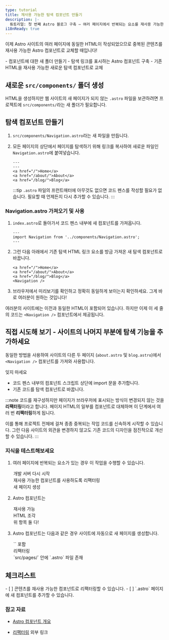 ```yaml
---
type: tutorial
title: 재사용 가능한 탐색 컴포넌트 만들기
description: |-
  튜토리얼: 첫 번째 Astro 블로그 구축 — 여러 페이지에서 반복되는 요소를 재사용 가능한 컴포넌트로 교체
i18nReady: true
---
```



이제 Astro 사이트의 여러 페이지에 동일한 HTML이 작성되었으므로 중복된 콘텐츠를 재사용 가능한 Astro 컴포넌트로 교체할 때입니다!

<PreCheck>
  - 컴포넌트에 대한 새 폴더 만들기
  - 탐색 링크를 표시하는 Astro 컴포넌트 구축
  - 기존 HTML을 재사용 가능한 새로운 탐색 컴포넌트로 교체
</PreCheck>

## 새로운 `src/components/` 폴더 생성

HTML을 생성하지만 웹 사이트의 새 페이지가 되지 않는 `.astro` 파일을 보관하려면 프로젝트에 `src/components/`라는 새 폴더가 필요합니다.

## 탐색 컴포넌트 만들기

1. `src/components/Navigation.astro`라는 새 파일을 만듭니다.

2. 모든 페이지의 상단에서 페이지를 탐색하기 위해 링크를 복사하여 새로운 파일인 `Navigation.astro`에 붙여넣습니다.

    ```astro title="src/components/Navigation.astro" "---"
    ---
    ---
    <a href="/">Home</a>
    <a href="/about/">About</a>
    <a href="/blog/">Blog</a>
    ```
    :::tip
    `.astro` 파일의 프런트매터에 아무것도 없으면 코드 펜스를 작성할 필요가 없습니다. 필요할 때 언제든지 다시 추가할 수 있습니다.
    :::

### Navigation.astro 가져오기 및 사용

1. `index.astro`로 돌아가서 코드 펜스 내부에 새 컴포넌트를 가져옵니다.

    ```astro title="src/pages/index.astro"
    ---
    import Navigation from '../components/Navigation.astro';
    ---
    ```

2. 그런 다음 아래에서 기존 탐색 HTML 링크 요소를 방금 가져온 새 탐색 컴포넌트로 바꿉니다.

    ```astro title="src/pages/index.astro" del={1-3} ins={4}
    <a href="/">Home</a>
    <a href="/about/">About</a>
    <a href="/blog/">Blog</a>
    <Navigation />
    ```

3. 브라우저에서 미리보기를 확인하고 정확히 동일하게 보이는지 확인하세요. 그게 바로 여러분이 원하는 것입니다!

여러분의 사이트에는 이전과 동일한 HTML이 포함되어 있습니다. 하지만 이제 이 세 줄의 코드는 `<Navigation />` 컴포넌트에서 제공됩니다.

<Box icon="puzzle-piece">

## 직접 시도해 보기 - 사이트의 나머지 부분에 탐색 기능을 추가하세요

동일한 방법을 사용하여 사이트의 다른 두 페이지 (`about.astro` 및 `blog.astro`)에서 `<Navigation />` 컴포넌트를 가져와 사용합니다.

잊지 마세요
- 코드 펜스 내부의 컴포넌트 스크립트 상단에 import 문을 추가합니다.
- 기존 코드를 탐색 컴포넌트로 바꿉니다.

</Box>

:::note
코드를 재구성하지만 페이지가 브라우저에 표시되는 방식이 변경되지 않는 것을 **리팩터링**이라고 합니다. 페이지 HTML의 일부를 컴포넌트로 대체하며 이 단계에서 여러 번 **리팩터링**하게 됩니다.

이를 통해 프로젝트 전체에 걸쳐 종종 중복되는 작업 코드를 신속하게 시작할 수 있습니다. 그런 다음 사이트의 외관을 변경하지 않고도 기존 코드의 디자인을 점진적으로 개선할 수 있습니다.
:::

<Box icon="question-mark">

### 지식을 테스트해보세요

1. 여러 페이지에 반복되는 요소가 있는 경우 이 작업을 수행할 수 있습니다.

    <MultipleChoice>
      <Option>
        개발 서버 다시 시작
      </Option>
      <Option isCorrect>
       재사용 가능한 컴포넌트를 사용하도록 리팩터링
      </Option>
      <Option>
       새 페이지 생성
      </Option>
    </MultipleChoice>

2. Astro 컴포넌트는

    <MultipleChoice>
      <Option>
        재사용 가능
      </Option>
      <Option>
        HTML 조각
      </Option>
      <Option isCorrect>
        위 항목 둘 다!
      </Option>
    </MultipleChoice>

3. Astro 컴포넌트는 다음과 같은 경우 사이트에 자동으로 새 페이지를 생성합니다.

    <MultipleChoice>
      <Option>
        `<html></html>` 포함
      </Option>
      <Option>
        리팩터링
      </Option>
      <Option isCorrect>
        `src/pages/` 안에 `.astro` 파일 존재
      </Option>
    </MultipleChoice>
</Box>

<Box icon="check-list">

## 체크리스트

<Checklist>
- [ ] 콘텐츠를 재사용 가능한 컴포넌트로 리팩터링할 수 있습니다.
- [ ] `.astro` 페이지에 새 컴포넌트를 추가할 수 있습니다.
</Checklist>

</Box>

### 참고 자료 

- [Astro 컴포넌트 개요](/ko/basics/astro-components/)

- [리팩터링](https://refactoring.com/) <Badge>외부 링크</Badge>
